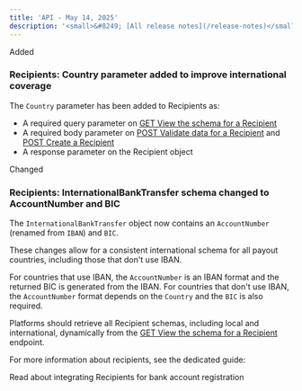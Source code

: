```yaml
---
title: 'API - May 14, 2025'  
description: '<small>&#8249; [All release notes](/release-notes)</small>'
---
```


<div class="release-notes-page">

<div class="pill pill-green">Added</div>

### Recipients: Country parameter added to improve international coverage 
The `Country` parameter has been added to Recipients as: 
- A required query parameter on [GET View the schema for a Recipient](/api-reference/recipients/view-recipient-schema)
- A required body parameter on [POST Validate data for a Recipient](/api-reference/recipients/validate-recipient-data) and [POST Create a Recipient](/api-reference/recipients/create-recipient) 
- A response parameter on the Recipient object

<div class="pill pill-orange">Changed</div>

### Recipients: InternationalBankTransfer schema changed to AccountNumber and BIC
The `InternationalBankTransfer` object now contains an `AccountNumber` (renamed from `IBAN`) and `BIC`. 

These changes allow for a consistent international schema for all payout countries, including those that don't use IBAN. 

For countries that use IBAN, the `AccountNumber` is an IBAN format and the returned BIC is generated from the IBAN. For countries that don't use IBAN, the `AccountNumber` format depends on the `Country` and the `BIC` is also required.

Platforms should retrieve all Recipient schemas, including local and international, dynamically from the [GET View the schema for a Recipient](/api-reference/recipients/view-recipient-schema) endpoint.

For more information about recipients, see the dedicated guide: 

<Card title="Guide" href="/guides/sca/recipients">
Read about integrating Recipients for bank account registration
</Card>

</div>